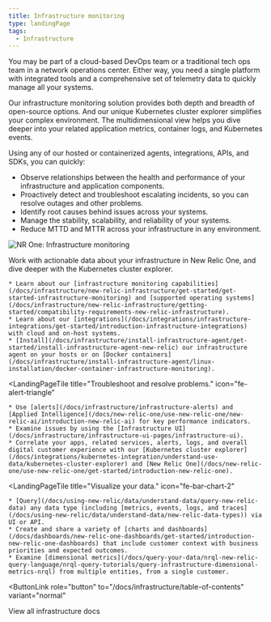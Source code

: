 ```yaml
---
title: Infrastructure monitoring
type: landingPage
tags:
  - Infrastructure
---
```


You may be part of a cloud-based DevOps team or a traditional tech ops team in a network operations center. Either way, you need a single platform with integrated tools and a comprehensive set of telemetry data to quickly manage all your systems.

Our infrastructure monitoring solution provides both depth and breadth of open-source options. And our unique Kubernetes cluster explorer simplifies your complex environment. The multidimensional view helps you dive deeper into your related application metrics, container logs, and Kubernetes events.

Using any of our hosted or containerized agents, integrations, APIs, and SDKs, you can quickly:

* Observe relationships between the health and performance of your infrastructure and application components.
* Proactively detect and troubleshoot escalating incidents, so you can resolve outages and other problems.
* Identify root causes behind issues across your systems.
* Manage the stability, scalability, and reliability of your systems.
* Reduce MTTD and MTTR across your infrastructure in any environment.

![NR One: Infrastructure monitoring](./images/infra-landing-page-prototype072220.png "NR One: Infrastructure monitoring")

Work with actionable data about your infrastructure in New Relic One, and dive deeper with the Kubernetes cluster explorer.

<LandingPageTileGrid>
  <LandingPageTile
    title="Get started."
    icon="fe-check-square"
  >


    * Learn about our [infrastructure monitoring capabilities](/docs/infrastructure/new-relic-infrastructure/get-started/get-started-infrastructure-monitoring) and [supported operating systems](/docs/infrastructure/new-relic-infrastructure/getting-started/compatibility-requirements-new-relic-infrastructure).
    * Learn about our [integrations](/docs/integrations/infrastructure-integrations/get-started/introduction-infrastructure-integrations) with cloud and on-host systems.
    * [Install](/docs/infrastructure/install-infrastructure-agent/get-started/install-infrastructure-agent-new-relic) our infrastructure agent on your hosts or on [Docker containers](/docs/infrastructure/install-infrastructure-agent/linux-installation/docker-container-infrastructure-monitoring).
  </LandingPageTile>

  <LandingPageTile
    title="Troubleshoot and resolve problems."
    icon="fe-alert-triangle"
  >


    * Use [alerts](/docs/infrastructure/infrastructure-alerts) and [Applied Intelligence](/docs/new-relic-one/use-new-relic-one/new-relic-ai/introduction-new-relic-ai) for key performance indicators.
    * Examine issues by using the [Infrastructure UI](/docs/infrastructure/infrastructure-ui-pages/infrastructure-ui).
    * Correlate your apps, related services, alerts, logs, and overall digital customer experience with our [Kubernetes cluster explorer](/docs/integrations/kubernetes-integration/understand-use-data/kubernetes-cluster-explorer) and [New Relic One](/docs/new-relic-one/use-new-relic-one/get-started/introduction-new-relic-one).
  </LandingPageTile>

  <LandingPageTile
    title="Visualize your data."
    icon="fe-bar-chart-2"
  >


    * [Query](/docs/using-new-relic/data/understand-data/query-new-relic-data) any data type (including [metrics, events, logs, and traces](/docs/using-new-relic/data/understand-data/new-relic-data-types)) via UI or API.
    * Create and share a variety of [charts and dashboards](/docs/dashboards/new-relic-one-dashboards/get-started/introduction-new-relic-one-dashboards) that include customer context with business priorities and expected outcomes.
    * Examine [dimensional metrics](/docs/query-your-data/nrql-new-relic-query-language/nrql-query-tutorials/query-infrastructure-dimensional-metrics-nrql) from multiple entities, from a single customer.
  </LandingPageTile>
</LandingPageTileGrid>

<ButtonLink
  role="button"
  to="/docs/infrastructure/table-of-contents"
  variant="normal"
>
  View all infrastructure docs
</ButtonLink>
